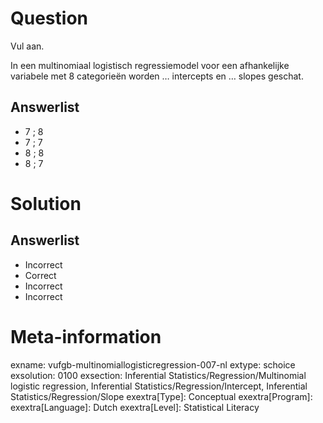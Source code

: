 Question
========
  
Vul aan.

In een multinomiaal logistisch regressiemodel voor een afhankelijke variabele met 8 categorieën worden ... intercepts en ... slopes geschat.
  
Answerlist
----------
* 7 ; 8
* 7 ; 7
* 8 ; 8
* 8 ; 7

Solution
========

Answerlist
----------
* Incorrect
* Correct
* Incorrect
* Incorrect

Meta-information
================
exname: vufgb-multinomiallogisticregression-007-nl
extype: schoice
exsolution: 0100
exsection: Inferential Statistics/Regression/Multinomial logistic regression, Inferential Statistics/Regression/Intercept, Inferential Statistics/Regression/Slope
exextra[Type]: Conceptual
exextra[Program]: 
exextra[Language]: Dutch
exextra[Level]: Statistical Literacy